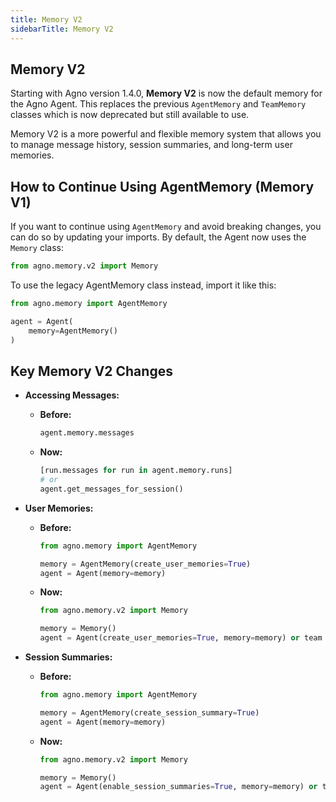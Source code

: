 ```yaml
---
title: Memory V2
sidebarTitle: Memory V2
---
```


## Memory V2

Starting with Agno version 1.4.0, **Memory V2** is now the default memory for the Agno Agent. This replaces the previous `AgentMemory` and `TeamMemory` classes which is now deprecated but still available to use.

Memory V2 is a more powerful and flexible memory system that allows you to manage message history, session summaries, and long-term user memories.

## How to Continue Using AgentMemory (Memory V1)

If you want to continue using `AgentMemory` and avoid breaking changes, you can do so by updating your imports. By default, the Agent now uses the `Memory` class:

```python
from agno.memory.v2 import Memory
```

To use the legacy AgentMemory class instead, import it like this:

```python
from agno.memory import AgentMemory

agent = Agent(
    memory=AgentMemory()
)
```

## Key Memory V2 Changes

- **Accessing Messages:**

  - **Before:**
    ```python
    agent.memory.messages
    ```
  - **Now:**
    ```python
    [run.messages for run in agent.memory.runs]
    # or
    agent.get_messages_for_session()
    ```

- **User Memories:**

  - **Before:**

    ```python
    from agno.memory import AgentMemory

    memory = AgentMemory(create_user_memories=True)
    agent = Agent(memory=memory)
    ```

  - **Now:**

    ```python
    from agno.memory.v2 import Memory

    memory = Memory()
    agent = Agent(create_user_memories=True, memory=memory) or team = Team(create_user_memories=True, memory=memory)
    ```

- **Session Summaries:**

  - **Before:**

    ```python
    from agno.memory import AgentMemory

    memory = AgentMemory(create_session_summary=True)
    agent = Agent(memory=memory)
    ```

  - **Now:**

    ```python
    from agno.memory.v2 import Memory

    memory = Memory()
    agent = Agent(enable_session_summaries=True, memory=memory) or team = Team(enable_session_summaries=True, memory=memory)
    ```
